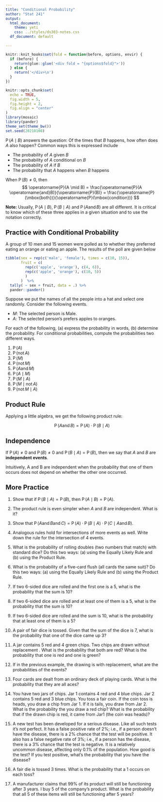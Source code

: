 ```yaml
---
title: "Conditional Probability"
author: "Stat 241"
output:
  html_document:
    theme: yeti
    css: ../styles/ds303-notes.css
  df_document: default
  
---
```


\def\tor{\operatorname{or}}
\def\tand{\operatorname{and}}
\def\tnot{\operatorname{not}}
\def\Prob{\operatorname{P}}

<script src="../styles/folding.js"></script>

```r
knitr::knit_hooks$set(fold = function(before, options, envir) {
  if (before) {
    return(glue::glue('<div fold = "{options$fold}">'))
  } else {
    return('</div>\n')
  }
})
```


```r
knitr::opts_chunk$set(
  echo = TRUE,
  fig.width = 5, 
  fig.height = 2,
  fig.align = "center"
)
library(mosaic)
library(pander)
theme_set(theme_bw())
set.seed(20210108)
```




$\Prob(A \mid B)$ answers the question: Of the times that $B$ happens, how often does $A$ also happen?
Common ways this is expressed include

* The probability of $A$ given $B$
* The probability of $A$ conditional on $B$
* The probability of $A$ if $B$ 
* The probability that $A$ happens when $B$ happens

When $\Prob(B) \neq 0$, then
$$
\Prob(A \mid B) = \frac{\Prob(A \tand B)}{\Prob(B)} = \frac{\Prob(\mbox{both})}{\Prob(\mbox{condition})}
$$

**Note:** Usually, $\Prob(A \mid B)$, $\Prob(B \mid A)$ and $\Prob(A \tand B)$ are all 
different.  It is critical to know which of these three applies in a given situation and to use
the notation correctly.


## Practice with Conditional Probability

A group of 10 men and 15 women were polled as to whether they preferred eating
an orange or eating an apple.  The results of the poll are given below

```r
tibble(sex = rep(c('male', 'female'), times = c(10, 15)),
       fruit = c(
         rep(c('apple', 'orange'), c(4, 6)),
         rep(c('apple', 'orange'), c(10, 5))
         )
       )  %>% 
  tally( ~ sex + fruit, data = .) %>%
  pander::pander()
```



Suppose we put the names of all the people into a hat and select one randomly.
Consider the following events.

 * $M$: The selected person is Male.
 * $A$: The selected person's prefers apples to oranges.
 
For each of the following, (a) express the probability in words, (b) determine the probability.
For conditional probabilities, compute the probabilities two different ways.

1. $\Prob(A)$
\vfill
2. $\Prob(\tnot {A})$
\vfill
3. $\Prob(M)$
\vfill
4. $\Prob(\tnot {M})$
\vfill
5. $\Prob(A \tand M)$
\vfill
6. $\Prob(A \mid M)$
\vfill
7. $\Prob(M \mid A)$
\vfill
8. $\Prob(M \mid \tnot{A})$
\vfill
9. $\Prob(\tnot{M} \mid A)$

\newpage

## Product Rule 

Applying a little algebra, we get the following product rule:

$$
\Prob(A \tand B) = \Prob(A) \cdot \Prob(B \mid A)
$$

## Independence

If $\Prob(A) \neq 0$ and $\Prob(B) \neq 0$ and $\Prob(B \mid A) = \Prob(B)$, then
we say that $A$ and $B$ are **independent events**.

Intuitively, A and B are independent when the probability that one of them occurs does
not depend on whether the other one occurred. 

## More Practice

1. Show that if $\Prob(B \mid A) = \Prob(B)$, then $\Prob(A \mid B) = \Prob(A)$.
 
2. The product rule is even simpler when $A$ and $B$ are independent.  What is it?
 
3. Show that 
$\Prob(A \tand B \tand C) = \Prob(A) \cdot \Prob(B \mid A) \cdot \Prob(C \mid A \tand B)$.
 
 
4. Analogous rules hold for intersections of more events as well.  Write down the rule for 
the intersection of 4 events.
 

5. What is the probability of rolling doubles (two numbers that match) with standard dice?
Do this two ways: (a) using the Equally Likely Rule and (b) using the Product Rule.
 


6. What is the probability of a five-card flush (all cards the same suit)?
Do this two ways: (a) using the Equally Likely Rule and (b) using the Product Rule.
 

<!-- 7. There are 18 students in our class. -->
<!-- What is the probability that two people in this class have the same  -->
<!-- birthday (month and day)? (Hint: Use the Complement Rule.) -->

<!--     What assumption must we make to do this calculation? Is that  -->
<!--     a reasonable assumption? -->

<!-- \vfill -->

7. If two 6-sided dice are rolled and the first one is a 5, what is the probability
 that the sum is 10?
 
 
8. If two 6-sided dice are rolled and at least one of them is a 5, what is the probability
 that the sum is 10?
 
 
10. If two 6-sided dice are rolled and the sum is 10, what is the probability that at least 
 one of them is a 5? 
 
11. A pair of fair dice is tossed.  Given that the sum of the dice is 7, what is
the probability that one of the dice came up 3?

12. A jar contains 5 red and 4 green chips.   Two chips are drawn without
replacement .  What is the probability that both are red?  What is the
probability that one is red and one is green?

13. If in the previous example, the drawing is with replacement, 
what are the probabilities of the events?

14.	Four cards are dealt from an ordinary deck of playing cards.  What is the
probability that they are all aces?

15.	You have two jars of chips.  Jar 1 contains 4 red and 4 blue chips.  Jar 2
contains 5 red and 3 blue chips.  You toss a fair coin.  If the coin toss is
heads, you draw a chip from Jar 1.  If it is tails, you draw from Jar 2.  
What is the probability the you draw a red chip?  What is the probability that if the
drawn chip is red, it came from Jar1 (the coin was heads)?


13. A new test has been developed  for a serious disease.  Like all such tests
it’s not perfect.  It has a false positive rate of 2%; i.e., if a person doesn’t
have the disease, there is a 2% chance that the test will be positive.  It also
has a false negative rate of 3%; i.e., if a person has the disease, there is a
3% chance that the test is negative.  It is a relatively uncommon disease,
affecting only 0.1% of the population.  How good is the test?  If you test
positive, what’s the probability that you have the disease?

	<!-- Basic Events:			D = has the disease	+ = tests positive -->

	<!-- Probability asked for:		P(D | +) -->

	<!-- Given information:		P(D) = 0.001	P(+ | not D) = 0.02	P(- | D) = 0.03) -->


14.	A fair die is tossed 3 times.  What is the probability that a 1 occurs on each toss?

15. A manufacturer claims that 99% of its product will still be functioning
after 3 years.  I buy 5 of the company’s product.  What is the probability that
all 5 of these items will still be functioning after 5 years?


<!-- ## Exercises  -->

<!-- 1.	Suppose the disease in the  example were not so rare.  Suppose it were -->
<!-- present in 1% of the population.  If you tested positive, what would be the -->
<!-- probability that you had the disease? -->

<!-- 2.	Suppose the disease in the  example were common.  Suppose it were present in -->
<!-- 25% of the population.  If you tested positive, what would be the probability -->
<!-- that you had the disease? -->

<!-- 3.	Suppose a coin is biased and has a 25% chance of coming up heads.  The coin is tossed twice. -->

<!--     a.	What is the sample space? -->

<!--     b.	Are the outcomes equally likely? -->

<!--     c.	Use a tree diagram to compute the probabilities of the outcomes. -->

<!--     d.	What is the probability of getting at least one head. -->

<!-- e.	What is the probability of getting two heads given that at least one head occurs? -->

<!-- 4.	Quality control samples were taken for parts being produced by two assembly lines.  A sample of 100 parts produced by assembly line 1 contained 2 defective parts. A sample of 200 parts produced by assembly line 2 contained 6 defective parts.  The table below summarizes the results. -->

<!--  	LINE 1	LINE 2 -->
<!-- Defective	2	6 -->
<!-- Non-defective	98	194 -->







<!-- a.	Given that a part was found to be defective, what is the probability it came from Line 1? -->

<!-- b.	Given that a part was found to be non-defective, what is the probability it came from Line 1? -->

<!-- 5.	A fair coin it tossed 5 times. -->

<!-- a.	How many different outcomes are there? -->

<!-- b.	Are these outcomes equally likely? -->

<!-- c.	What is the probability that all the tosses produced heads? -->

<!-- d.	What is the probability that at least one tall is produced? -->

<!-- e.	What is the probability that exactly one head is produced? -->







<!-- 6.	Three cards are dealt from an ordinary deck of playing cards. -->

<!-- a.	What is the probability that exactly one of the cards is a spade? -->
<!-- b.	Let X = number of spades dealt.  Find that probability function, p(x), for the random variable X. -->

<!-- x	0	1	2	3 -->
<!-- p(x)	 	 	 	  -->






<!-- 7.	A device is assembled from two primary parts.  The first type of part is defective 3% of the time and the second type is defective 4% of the time.  The device functions properly if and only if both of the parts are non-defective.   What is the probability that a device made from these two parts will function properly?  What are you assuming in making your calculation?  Is your assumption reasonable? -->

<!-- 8.	A biased die is tossed two times.  The probability for each face is given below. -->

<!-- Outcome	1	2	3	4	5	6 -->
<!-- Probability	.1	.3	.2	.2.	.1.	.1 -->

<!-- a.	What is the probability of getting two  1’s? -->
<!-- b.	What is the probability of getting the same result on both tosses? -->


